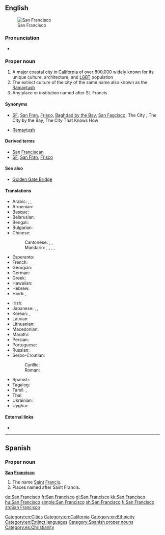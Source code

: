 ==English==
{{wikipedia|dab=San Francisco (disambiguation)|San Francisco}}
{{wikipedia|San Francisco|San Francisco (US city)}}
[[File:SF From Marin Highlands3.jpg|thumb|San Francisco]]
===Pronunciation===
* {{IPA|/ˌsæn frənˈsɪskoʊ/|/ˌsæn frænˈsɪskoʊ/|lang=en}}

===Proper noun===
{{en-proper noun|head=[[San]] [[Francisco]]}}

# A major coastal city in [[California]] of over 800,000 widely known for its unique culture, architecture, and [[LGBT]] population
# The extinct culture of the city of the same name also known as the [[Ramaytush]]
# Any place or institution named after St. Francis

====Synonyms====
* {{sense|city}} [[SF]], [[San Fran]], [[Frisco]], [[Baghdad by the Bay]], [[San Fagcisco]], The City {{qualifier|Northern CA and Western NV only}}, The City by the Bay, The City That Knows How {{qualifier|dated}}
* {{sense|native people, native language}} [[Ramaytush]]

====Derived terms====
* [[San Franciscan]]
* [[SF]], [[San Fran]], [[Frisco]]

====See also====
* [[Golden Gate Bridge]]

====Translations====
{{trans-top|San Francisco, California city}}
* Arabic: {{t|ar|سان فرانسسكو|m|tr=san faransisku}}, {{t|ar|سان فرانسيسكو|m|tr=san faransisku}}, {{t|ar|سان فرنسسكو|m|tr=san faransisku}}
* Armenian: {{t|hy|Սան Ֆրանցիսկո|sc=Armn}}
* Basque: {{t|eu|San Frantzisko}}
* Belarusian: {{t|be|Сан-Францыска|m|tr=San-Francýska|sc=Cyrl}}
* Bengali: {{t|bn|সানফ্রান্সিস্কো|tr=sanphransisko|sc=Beng}}
* Bulgarian: {{t|bg|Сан Франциско|tr=San Francísko}}
* Chinese:
*: Cantonese: {{t|yue|舊金山|sc=Hant}} , {{t|yue|旧金山|tr=gau6 gam1 saan1|sc=Hant}}, {{t|yue|三蕃市|tr=saam1 faan4 si5|sc=Hant}}
*: Mandarin: {{t|cmn|舊金山|sc=Hani}}, {{t+|cmn|旧金山|tr=Jiùjīnshān|sc=Hani}}, {{t|cmn|聖弗朗西斯科|sc=Hani}}, {{t|cmn|圣弗朗西斯科|tr=Shèngfúlǎngxīsīkē|sc=Hani}}, {{t+|cmn|三藩市|tr=Sānfānshì|sc=Hani}}
* Esperanto: {{t|eo|Sanfrancisko}}
* French: {{t+|fr|San Francisco|m}}
* Georgian: {{t|ka|სან-ფრანცისკო|sc=Geor}}
* German: {{t|de|San Francisco|n}}
* Greek: {{t|el|Σαν Φρανσίσκο|n|tr=San Fransísko}}
* Hawaiian: {{t|haw|Kapalakiko}}
* Hebrew: {{t|he|סן פרנסיסקו|m|tr=san fransisko}}
* Hindi: {{t|hi|सैनफ़्रान्सिस्को|tr=sainfrānsisko}}, {{t|hi|सैन फ़्रांसिस्को|tr=sain frānsisko|sc=Deva}}
{{trans-mid}}
* Irish: {{t|ga|Cathair Naomh Phroinsias}}
* Japanese: {{t|ja|サンフランシスコ|tr=Sanfuranshisuko}}, {{qualifier|abbreviation}} {{t|ja|シスコ|tr=Shisuko|sc=Jpan}}, {{qualifier|old or rare}} {{t+|ja|桑港|tr=Sōkō|sc=Jpan}}
* Korean: {{t+|ko|샌프란시스코|tr=Senpeuransiseuko|sc=Hang}}, {{t|ko|산프란시스코|tr=Sanpeuransiseuko|sc=Hang}}
* Latvian: {{t|lv|Sanfrancisko}}
* Lithuanian: {{t|lt|San Franciskas}}
* Macedonian: {{t|mk|Сан Франциско|m|tr=San Francísko|sc=Cyrl}}
* Marathi: {{t|mr|सॅन फ्रान्सिस्को|n|tr=sǎna frānsisko|sc=Deva}}
* Persian: {{t|fa|سان فرانسیسکو|tr=sân frânsisko}}
* Portuguese: {{t+|pt|São Francisco}}
* Russian: {{t|ru|Сан-Франциско|m|tr=San-Francísko}}
* Serbo-Croatian:
*: Cyrillic: {{t|sh|Сан Франциско|m}}
*: Roman: {{t|sh|San Francisko|m}}
* Spanish: {{t|es|San Francisco|m}}
* Tagalog: {{t|tl|San Pransisko}}
* Tamil: {{t|ta|சான்பிரான்சிஸ்கோ|tr=cāṉpirāṉciskō|sc=Taml}}, {{t|ta|ஸான்பிரான்சிஸ்கோ|tr=sāṉpirāṉciskō|sc=Taml}}
* Thai: {{t|th|ซานฟรานซิสโก|tr=saanfraansítgoh}}
* Ukrainian: {{t|uk|Сан-Франциско|m|tr=San-Francýsko|sc=Cyrl}}
* Uyghur: {{t|ug|ﺳﺎﻥ ﻓﺮﺍﻧﺴﯩﺴﻜﻮ|tr=san fransisko|sc=ug-Arab}}
{{trans-bottom}}

====External links====
* {{ethnologue|lang=San Francisco|code=cst}}

[[Category:en:Cities]]
[[Category:en:California]]
[[Category:en:Ethnicity]]
[[Category:en:Extinct languages]]

----

==Spanish==

===Proper noun===
{{wikipedia|Saint Francis}}
'''[[san|San]] [[Francisco]]'''

# The name [[Saint]] [[Francis]].
# Places named after Saint Francis.

[[Category:Spanish proper nouns]]
[[Category:es:Christianity]]

[[de:San Francisco]]
[[fr:San Francisco]]
[[gl:San Francisco]]
[[kk:San Francisco]]
[[hu:San Francisco]]
[[simple:San Francisco]]
[[sh:San Francisco]]
[[fi:San Francisco]]
[[zh:San Francisco]]